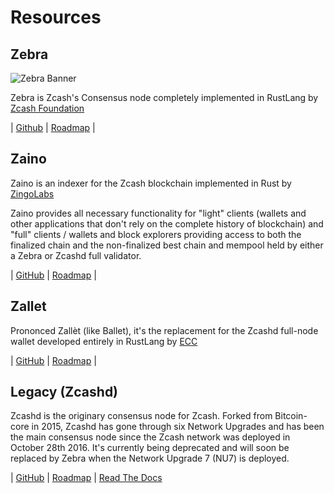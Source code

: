 
# Resources

## Zebra
![Zebra Banner](/assets/zebra-banner.webp)


Zebra is Zcash's Consensus node completely implemented in RustLang by [Zcash Foundation](https://zfnd.org/)


| [Github](https://github.com/ZcashFoundation/zebra) | [Roadmap](https://github.com/orgs/ZcashFoundation/projects/9/views/11) |
## Zaino
Zaino is an indexer for the Zcash blockchain implemented in Rust by [ZingoLabs](https://github.com/zingolabs)

Zaino provides all necessary functionality for "light" clients (wallets and other
applications that don't rely on the complete history of blockchain) and "full" 
clients / wallets and block explorers providing access to both the finalized chain 
and the non-finalized best chain and mempool held by either a Zebra or Zcashd full 
validator.

| [GitHub](https://github.com/zingolabs/zaino) | [Roadmap](https://github.com/zingolabs/zaino/projects?query=is%3Aopen) |

## Zallet

Prononced Zallèt (like Ballet), it's the replacement for the Zcashd full-node
wallet developed entirely in RustLang by [ECC](https://electriccoin.co/)

| [GitHub](https://github.com/zcash/wallet) | [Roadmap](https://zcash.github.io/developers/zcash-zcashd-deprecation-dag) |

## Legacy (Zcashd)

Zcashd is the originary consensus node for Zcash. Forked from Bitcoin-core in 2015,
Zcashd has gone through six Network Upgrades and has been the main consensus node
since the Zcash network was deployed in October 28th 2016. It's currently being 
deprecated and will soon be replaced by Zebra when the Network Upgrade 7 (NU7) is
deployed.


| [GitHub](https://github.com/zcash/zcash) | [Roadmap](https://zcash.github.io/developers/zcash-zcashd-deprecation-dag) | [Read The Docs](https://zcash.readthedocs.io/en/latest/)


